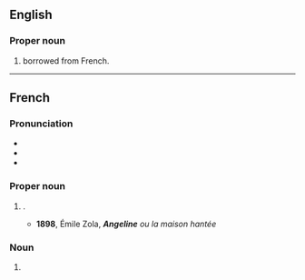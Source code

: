 {{also|angeline}}
==English==

===Proper noun===
{{en-proper noun}}

# {{given name|en|female|from=Ancient Greek}} borrowed from French.

----

==French==

===Pronunciation===
* {{fr-IPA}}
* {{audio|fr|Fr-Paris--Angeline.ogg|Audio (Paris)}}
* {{audio|fr|Fr-Angeline.ogg|Audio}}

===Proper noun===
{{fr-proper noun|f}}

# {{given name|fr|female|var=Angelina}}.
#* '''1898''', Émile Zola, '''''Angeline''' ou la maison hantée''

===Noun===
{{fr-noun|f}}

# {{feminine singular of|fr|Angelin}}